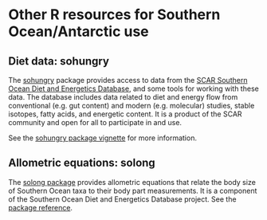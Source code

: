 # Other R resources for Southern Ocean/Antarctic use

## Diet data: sohungry

The [sohungry](https://github.com/SCAR/sohungry) package provides access to data from the [SCAR Southern Ocean Diet and Energetics Database](http://data.aad.gov.au/trophic/), and some tools for working with these data. The database includes data related to diet and energy flow from conventional (e.g. gut content) and modern (e.g. molecular) studies, stable isotopes, fatty acids, and energetic content. It is a product of the SCAR community and open for all to participate in and use.

See the [sohungry package vignette](https://scar.github.io/sohungry/articles/sohungry.html) for more information.

## Allometric equations: solong

The [solong package](https://github.com/SCAR/solong) provides allometric equations that relate the body size of Southern Ocean taxa to their body part measurements. It is a component of the Southern Ocean Diet and Energetics Database project. See the [package reference](https://scar.github.io/solong/).

